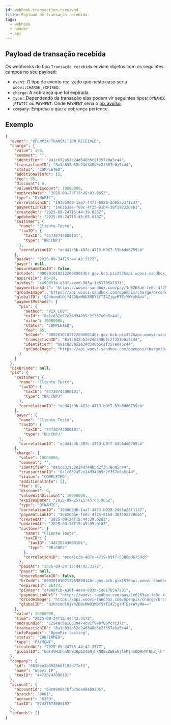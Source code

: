 ```yaml
---
id: webhook-transaction-received
title: Payload de transação recebida
tags:
  - webhook
  - header
  - api
---
```


## Payload de transação recebida

Os webhooks do tipo `Transação recebida` enviam objetos com os seguintes campos no seu payload:

- `event`: O tipo de evento realizado que neste caso seria `woovi:CHARGE_EXPIRED`.
- `charge`: A cobrança que foi expirada.
- `type` : Dependendo da transação elas podem vir seguintes tipos: `DYNAMIC` ,`STATIC` ou `PAYMENT`. Onde `PAYMENT` seria o [pix avulso](https://ajuda.openpix.com.br/pt-br/article/o-que-e-um-pix-avulso-tejedf/). 
- `company`: Empresa a que a cobrança pertence.

## Exemplo

```json
{
  "event": "OPENPIX:TRANSACTION_RECEIVED",
  "charge": {
    "value": 100,
    "comment": "",
    "identifier": "8a1c832a52e24d348b5c2f357e0a5c44",
    "transactionID": "8a1c832a52e24d348b5c2f357e0a5c44",
    "status": "COMPLETED",
    "additionalInfo": [],
    "fee": 85,
    "discount": 0,
    "valueWithDiscount": 10000000,
    "expiresDate": "2025-09-25T15:45:03.965Z",
    "type": "DYNAMIC",
    "correlationID": "193db9d0-1aa7-4473-b028-2d85a23f1137",
    "paymentLinkID": "1e6263ae-fe0c-4f25-81b4-38f192320eb1",
    "createdAt": "2025-09-24T15:44:39.026Z",
    "updatedAt": "2025-09-24T15:45:05.018Z",
    "customer": {
      "name": "Cliente Teste",
      "taxID": {
        "taxID": "44720743000101",
        "type": "BR:CNPJ"
      },
      "correlationID": "ecd41c3b-487c-4719-b9f7-53b6dd6759cb"
    },
    "paidAt": "2025-09-24T15:44:42.317Z",
    "payer": null,
    "ensureSameTaxID": false,
    "brCode": "00020101021226980014br.gov.bcb.pix2576api.woovi-sandbox.com/api/testaccount/qr/v1/8a1c832a52e24d348b5c2f357e0a5c445204000053039865409100000.005802BR5921Lucas_Aprigio_Sandbox6009Sao_Paulo622905258a1c832a52e24d348b5c2f3576304C75D",
    "expiresIn": 86424,
    "pixKey": "c4988f1b-e30f-4eed-883a-1e81705a7931",
    "paymentLinkUrl": "https://woovi-sandbox.com/pay/1e6263ae-fe0c-4f25-81b4-38f192320eb1",
    "qrCodeImage": "https://api.woovi-sandbox.com/openpix/charge/brcode/image/1e6263ae-fe0c-4f25-81b4-38f192320eb1.png",
    "globalID": "Q2hhcmdlOjY4ZDQxMWU3MDY5YTI4ZjgzMTEzYWYyMA==",
    "paymentMethods": {
      "pix": {
        "method": "PIX_COB",
        "txId": "8a1c832a52e24d348b5c2f357e0a5c44",
        "value": 10000000,
        "status": "COMPLETED",
        "fee": 85,
        "brCode": "00020101021226980014br.gov.bcb.pix2576api.woovi-sandbox.com/api/testaccount/qr/v1/8a1c832a52e24d348b5c2f357e0a5c445204000053039865409100000.005802BR5921Lucas_Aprigio_Sandbox6009Sao_Paulo622905258a1c832a52e24d348b5c2f3576304C75D",
        "transactionID": "8a1c832a52e24d348b5c2f357e0a5c44",
        "identifier": "8a1c832a52e24d348b5c2f357e0a5c44",
        "qrCodeImage": "https://api.woovi-sandbox.com/openpix/charge/brcode/image/1e6263ae-fe0c-4f25-81b4-38f192320eb1.png"
      }
    }
  },
  "pixQrCode": null,
  "pix": {
    "customer": {
      "name": "Cliente Teste",
      "taxID": {
        "taxID": "44720743000101",
        "type": "BR:CNPJ"
      },
      "correlationID": "ecd41c3b-487c-4719-b9f7-53b6dd6759cb"
    },
    "payer": {
      "name": "Cliente Teste",
      "taxID": {
        "taxID": "44720743000101",
        "type": "BR:CNPJ"
      },
      "correlationID": "ecd41c3b-487c-4719-b9f7-53b6dd6759cb"
    },
    "charge": {
      "value": 10000000,
      "comment": "",
      "identifier": "8a1c832a52e24d348b5c2f357e0a5c44",
      "transactionID": "8a1c832a52e24d348b5c2f357e0a5c44",
      "status": "COMPLETED",
      "additionalInfo": [],
      "fee": 85,
      "discount": 0,
      "valueWithDiscount": 10000000,
      "expiresDate": "2025-09-25T15:45:03.965Z",
      "type": "DYNAMIC",
      "correlationID": "193db9d0-1aa7-4473-b028-2d85a23f1137",
      "paymentLinkID": "1e6263ae-fe0c-4f25-81b4-38f192320eb1",
      "createdAt": "2025-09-24T15:44:39.026Z",
      "updatedAt": "2025-09-24T15:45:05.018Z",
      "customer": {
        "name": "Cliente Teste",
        "taxID": {
          "taxID": "44720743000101",
          "type": "BR:CNPJ"
        },
        "correlationID": "ecd41c3b-487c-4719-b9f7-53b6dd6759cb"
      },
      "paidAt": "2025-09-24T15:44:42.317Z",
      "payer": null,
      "ensureSameTaxID": false,
      "brCode": "00020101021226980014br.gov.bcb.pix2576api.woovi-sandbox.com/api/testaccount/qr/v1/8a1c832a52e24d348b5c2f357e0a5c445204000053039865409100000.005802BR5921Lucas_Aprigio_Sandbox6009Sao_Paulo622905258a1c832a52e24d348b5c2f3576304C75D",
      "expiresIn": 86424,
      "pixKey": "c4988f1b-e30f-4eed-883a-1e81705a7931",
      "paymentLinkUrl": "https://woovi-sandbox.com/pay/1e6263ae-fe0c-4f25-81b4-38f192320eb1",
      "qrCodeImage": "https://api.woovi-sandbox.com/openpix/charge/brcode/image/1e6263ae-fe0c-4f25-81b4-38f192320eb1.png",
      "globalID": "Q2hhcmdlOjY4ZDQxMWU3MDY5YTI4ZjgzMTEzYWYyMA=="
    },
    "value": 10000000,
    "time": "2025-09-24T15:44:42.317Z",
    "endToEndId": "E254ec6e16539474c91f9ebf86fc7c37c",
    "transactionID": "8a1c832a52e24d348b5c2f357e0a5c44",
    "infoPagador": "OpenPix testing",
    "status": "CONFIRMED",
    "type": "PAYMENT",
    "createdAt": "2025-09-24T15:44:42.337Z",
    "globalID": "UGl4VHJhbnNhY3Rpb246NjhkNDExZWEwNjlhMjhmODMxMTNhZjlh"
  },
  "company": {
    "id": "6810ce3b892866f103d77ef2",
    "name": "Woovi IP",
    "taxID": "44720743000101"
  },
  "account": {
    "accountId": "68c990647bfb75eaebeb9205",
    "branch": "0001",
    "account": "6259",
    "taxID": "57437573000102"
  },
  "refunds": []
}
```
